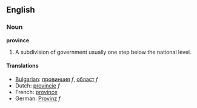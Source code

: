 ==English==
===Noun===
'''province'''

# A subdivision of government usually one step below the national level.

====Translations====

*[[Bulgarian]]: [[провинция]] ''f'', [[област]] ''f''
*Dutch: [[provincie]] ''f''
*French: [[province]]
*German: [[Provinz]] ''f''